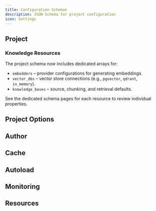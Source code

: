 ```yaml
---
title: Configuration Schemas
description: JSON Schema for project configuration
icon: Settings
---
```



## Project

<SchemaParams
  schema={compozySchema}
  title="Schema Definition"
  collapsible={true}
  defaultExpanded={true}
  paramType="path"
/>

### Knowledge Resources

The project schema now includes dedicated arrays for:

- `embedders` – provider configurations for generating embeddings.
- `vector_dbs` – vector store connections (e.g., `pgvector`, `qdrant`, `in_memory`).
- `knowledge_bases` – source, chunking, and retrieval defaults.

See the dedicated schema pages for each resource to review individual properties.

## Project Options

<SchemaParams
  schema={projectOptionsSchema}
  title="Schema Definition"
  collapsible={true}
  defaultExpanded={true}
  paramType="path"
/>

## Author

<SchemaParams
  schema={authorSchema}
  title="Schema Definition"
  collapsible={true}
  defaultExpanded={true}
  paramType="path"
/>

## Cache

<SchemaParams
  schema={cacheSchema}
  title="Schema Definition"
  collapsible={true}
  defaultExpanded={true}
  paramType="path"
/>

## Autoload

<SchemaParams
  schema={autoloadSchema}
  title="Schema Definition"
  collapsible={true}
  defaultExpanded={true}
  paramType="path"
/>

## Monitoring

<SchemaParams
  schema={monitoringSchema}
  title="Schema Definition"
  collapsible={true}
  defaultExpanded={true}
  paramType="path"
/>

## Resources

<ReferenceCardList>
  <ReferenceCard
    title="JSON Schema Specification"
    description="Official JSON Schema documentation and specification"
    href="https://json-schema.org/"
    icon="FileText"
  />
  <ReferenceCard
    title="JSON Schema Validator"
    description="Online tool for validating JSON schemas"
    href="https://www.jsonschemavalidator.net/"
    icon="CheckCircle"
  />
</ReferenceCardList>

